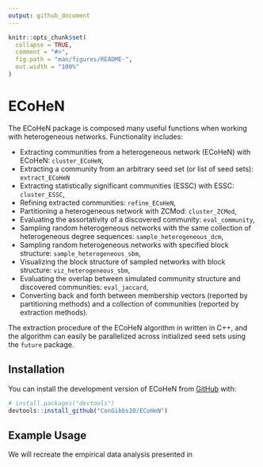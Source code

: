 ```yaml
---
output: github_document
---
```


<!-- README.md is generated from README.Rmd. Please edit that file -->

```r
knitr::opts_chunk$set(
  collapse = TRUE,
  comment = "#>",
  fig.path = "man/figures/README-",
  out.width = "100%"
)
```

# ECoHeN

<!-- badges: start -->
<!-- badges: end -->

The ECoHeN package is composed many useful functions when working with heterogeneous networks. Functionality includes:

* Extracting communities from a heterogeneous network (ECoHeN) with ECoHeN: `cluster_ECoHeN`,
* Extracting a community from an arbitrary seed set (or list of seed sets): `extract_ECoHeN`
* Extracting statistically significant communities (ESSC) with ESSC: `cluster_ESSC`,
* Refining extracted communities: `refine_ECoHeN`,
* Partitioning a heterogeneous network with ZCMod: `cluster_ZCMod`,
* Evaluating the assortativity of a discovered community: `eval_community`,
* Sampling random heterogeneous networks with the same collection of heterogeneous degree sequences: `sample_heterogeneous_dcm`,
* Sampling random heterogeneous networks with specified block structure: `sample_heterogeneous_sbm`,
* Visualizing the block structure of sampled networks with block structure: `viz_heterogeneous_sbm`,
* Evaluating the overlap between simulated community structure and discovered communities: `eval_jaccard`,
* Converting back and forth between membership vectors (reported by partitioning methods) and a collection of communities (reported by extraction methods).

The extraction procedure of the ECoHeN algorithm in written in C++, and the algorithm can easily be parallelized across initialized seed sets using the `future` package.

## Installation

You can install the development version of ECoHeN from [GitHub](https://github.com/) with:

```r
# install.packages("devtools")
devtools::install_github("ConGibbs10/ECoHeN")
```

## Example Usage

We will recreate the empirical data analysis presented in 



